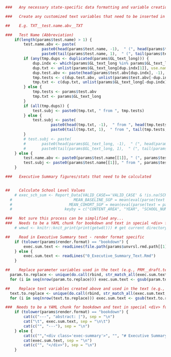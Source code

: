 ```r
###   Any necessary state-specific data formatting and variable creation - DON'T CACHE!!!

###   Create any customized text variables that need to be inserted in the Exec Sum

##    E.g. TXT__test.name.abv__TXT

###   Test Name (Abbreviation)
	if(length(params$test.name) > 1) {
		test.name.abv <- paste(
				paste0(head(params$test.name, -1),  " (", head(params$test.abv, -1), ")", collapse=", "),
				paste0(tail(params$test.name, 1),  " (", tail(params$test.abv, 1), ")"), sep=" and ")
		if (any(tmp.dups <- duplicated(params$GL_text_long))) {
			dup.indx <- which(params$GL_text_long %in% params$GL_text_long[tmp.dups])
			dup.txt <- unlist(params$GL_text_long[dup.indx[1]], use.names = F)
			dup.test.abv <- paste(head(params$test.abv[dup.indx], -1), tail(params$test.abv[dup.indx], 1), sep=" and ")
			tmp.tests <- c(dup.test.abv, unlist(params$test.abv[-dup.indx], use.names=F))
			tmp.txt <- c(dup.txt, unlist(params$GL_text_long[-dup.indx], use.names=F))
		} else {
			tmp.tests <- params$test.abv
			tmp.txt <- params$GL_text_long
		}
		if (all(tmp.dups)) {
			test.subj <- paste0(tmp.txt, " from ", tmp.tests)
		} else {
			test.subj <- paste(
					paste0(head(tmp.txt, -1),  " from ", head(tmp.tests, -1), collapse=", "),
					paste0(tail(tmp.txt, 1),  " from ", tail(tmp.tests, 1)), sep=" and ")
		}
		# test.subj <- paste(
		# 		paste0(head(params$GL_text_long, -1),  " (", head(params$test.abv, -1), ")", collapse=", "),
		# 		paste0(tail(params$GL_text_long, 1),  " (", tail(params$test.abv, 1), ")"), sep=" and ")
	} else {
		test.name.abv <- paste0(params$test.name[[1]], " (", params$test.abv[[1]], ")")
		test.subj <- paste0(params$test.name[[1]], " from ", params$test.abv[[1]])
	}

###   Executive Summary figures/stats that need to be calculated


##    Calculate School Level Values
	# exec_sch_sum <- Report_Data[VALID_CASE=='VALID_CASE' & !is.na(SCHOOL_NUMBER), list(
  #     			          MEAN_BASELINE_SGP = mean(eval(parse(text = params$baseline.sgp)), na.rm = TRUE),
  #           			    MEAN_COHORT_SGP = mean(eval(parse(text = params$cohort.sgp)), na.rm = TRUE)),
  #           			  keyby = c("CONTENT_AREA", "YEAR", "SCHOOL_NUMBER")]

###   Not sure this process can be simplified any...  
###   Needs to be a YAML chunk for bookdown and text in special <div> for pagedown
	# wmwd <- knitr::knit_print(print(getwd())) # get current directory to see where each render format is working from

##    Read in Executive Summary text - render format specific
	if (tolower(params$render.format) == "bookdown") {
		exec.sum.text <- readLines(file.path(params$unvrsl.rmd.path[[1]], "0_Executive_Summary_Text.Rmd"))
	} else {
		exec.sum.text <- readLines("0_Executive_Summary_Text.Rmd")
	}

##    Replace parameter variables used in the text (e.g., PRM__draft.text__PRM)
  param.to.replace <- unique(do.call(rbind, str_match_all(exec.sum.text, "PRM__\\s*(.*?)\\s*__PRM")))
  for (i in seq(nrow(param.to.replace))) exec.sum.text <- gsub(param.to.replace[i,1], eval(parse(text=paste0("params[['", param.to.replace[i,2], "']][[1]]"))), exec.sum.text, fixed=TRUE)

##    Replace text variables created above and used in the text (e.g., TXT__test.name.abv__TXT)
  text.to.replace <- unique(do.call(rbind, str_match_all(exec.sum.text, "TXT__\\s*(.*?)\\s*__TXT")))
  for (i in seq(nrow(text.to.replace))) exec.sum.text <- gsub(text.to.replace[i,1], eval(parse(text=text.to.replace[i,2])), exec.sum.text, fixed=TRUE)
```

```r
###  Needs to be a YAML chunk for bookdown and text in special <div> for pagedown
	if (tolower(params$render.format) == "bookdown") {
		cat(c("---", "abstract: |"), sep = "\n")
		cat("\t", exec.sum.text, sep = "\n\t")
		cat(c("", "---"), sep = "\n")
	} else {
		cat(c("","<div class='exec-summary'>", "", "# Executive Summary {-}"), sep = "\n")
		cat(exec.sum.text, sep = "\n")
		cat(c("", "</div>"), sep = "\n")
	}
```
